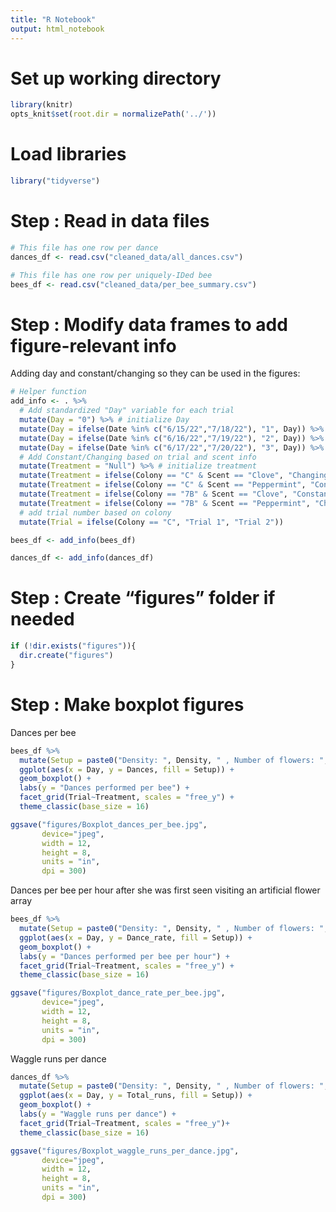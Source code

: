 ```yaml
---
title: "R Notebook"
output: html_notebook
---
```


# Set up working directory

```r
library(knitr) 
opts_knit$set(root.dir = normalizePath('../'))
```


# Load libraries
```r
library("tidyverse")
```


# Step : Read in data files

```r
# This file has one row per dance
dances_df <- read.csv("cleaned_data/all_dances.csv")

# This file has one row per uniquely-IDed bee
bees_df <- read.csv("cleaned_data/per_bee_summary.csv")

```

# Step : Modify data frames to add figure-relevant info

Adding day and constant/changing so they can be used in the figures:

```r
# Helper function
add_info <- . %>%
  # Add standardized "Day" variable for each trial
  mutate(Day = "0") %>% # initialize Day
  mutate(Day = ifelse(Date %in% c("6/15/22","7/18/22"), "1", Day)) %>%
  mutate(Day = ifelse(Date %in% c("6/16/22","7/19/22"), "2", Day)) %>%
  mutate(Day = ifelse(Date %in% c("6/17/22","7/20/22"), "3", Day)) %>%
  # Add Constant/Changing based on trial and scent info
  mutate(Treatment = "Null") %>% # initialize treatment
  mutate(Treatment = ifelse(Colony == "C" & Scent == "Clove", "Changing", Treatment)) %>%
  mutate(Treatment = ifelse(Colony == "C" & Scent == "Peppermint", "Constant", Treatment)) %>%
  mutate(Treatment = ifelse(Colony == "7B" & Scent == "Clove", "Constant", Treatment)) %>%
  mutate(Treatment = ifelse(Colony == "7B" & Scent == "Peppermint", "Changing", Treatment)) %>%
  # add trial number based on colony
  mutate(Trial = ifelse(Colony == "C", "Trial 1", "Trial 2"))
```

```r
bees_df <- add_info(bees_df)

dances_df <- add_info(dances_df)
```


# Step : Create "figures" folder if needed

```r
if (!dir.exists("figures")){
  dir.create("figures")
}
```


# Step : Make boxplot figures

Dances per bee

```r
bees_df %>%
  mutate(Setup = paste0("Density: ", Density, " , Number of flowers: ", Flower_number)) %>%
  ggplot(aes(x = Day, y = Dances, fill = Setup)) +
  geom_boxplot() +
  labs(y = "Dances performed per bee") +
  facet_grid(Trial~Treatment, scales = "free_y") +
  theme_classic(base_size = 16)

ggsave("figures/Boxplot_dances_per_bee.jpg", 
       device="jpeg",
       width = 12,
       height = 8,
       units = "in",
       dpi = 300)
```

Dances per bee per hour after she was first seen visiting an artificial flower array

```r
bees_df %>%
  mutate(Setup = paste0("Density: ", Density, " , Number of flowers: ", Flower_number)) %>%
  ggplot(aes(x = Day, y = Dance_rate, fill = Setup)) +
  geom_boxplot() +
  labs(y = "Dances performed per bee per hour") +
  facet_grid(Trial~Treatment, scales = "free_y") +
  theme_classic(base_size = 16)

ggsave("figures/Boxplot_dance_rate_per_bee.jpg", 
       device="jpeg",
       width = 12,
       height = 8,
       units = "in",
       dpi = 300)
```

Waggle runs per dance

```r
dances_df %>%
  mutate(Setup = paste0("Density: ", Density, " , Number of flowers: ", Flower_number)) %>%
  ggplot(aes(x = Day, y = Total_runs, fill = Setup)) +
  geom_boxplot() +
  labs(y = "Waggle runs per dance") +
  facet_grid(Trial~Treatment, scales = "free_y")+
  theme_classic(base_size = 16)

ggsave("figures/Boxplot_waggle_runs_per_dance.jpg", 
       device="jpeg",
       width = 12,
       height = 8,
       units = "in",
       dpi = 300)
```